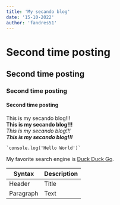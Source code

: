 ---
title: 'My secando blog'
date: '15-10-2022'
author: 'fandres51'
---

# Second time posting
## Second time posting
### Second time posting
#### Second time posting

This is my secando blog!!!  
**This is my secando blog!!!**  
*This is my secando blog!!!*  
***This is my secando blog!!!***  

    `console.log('Hello World')`

My favorite search engine is [Duck Duck Go](https://duckduckgo.com).  

| Syntax      | Description |
| ----------- | ----------- |
| Header      | Title       |
| Paragraph   | Text        |